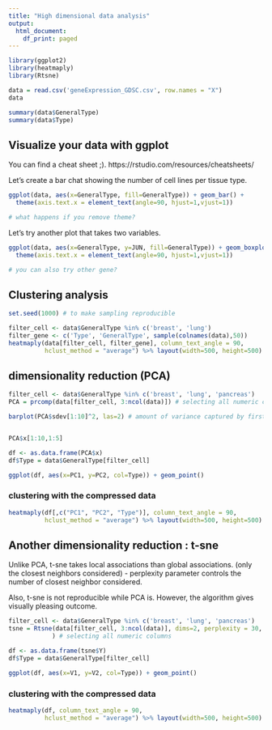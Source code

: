 ```yaml
---
title: "High dimensional data analysis"
output:
  html_document:
    df_print: paged
---
```


```r
library(ggplot2)
library(heatmaply)
library(Rtsne)
```

```r
data = read.csv('geneExpression_GDSC.csv', row.names = "X")
data

summary(data$GeneralType)
summary(data$Type)
```

## Visualize your data with ggplot

You can find a cheat sheet ;).
https://rstudio.com/resources/cheatsheets/

Let's create a bar chat showing the number of cell lines per tissue type.

```r

ggplot(data, aes(x=GeneralType, fill=GeneralType)) + geom_bar() +
  theme(axis.text.x = element_text(angle=90, hjust=1,vjust=1))

# what happens if you remove theme?

```

Let's try another plot that takes two variables.

```r

ggplot(data, aes(x=GeneralType, y=JUN, fill=GeneralType)) + geom_boxplot() + #geom_point() +
  theme(axis.text.x = element_text(angle=90, hjust=1,vjust=1))

# you can also try other gene?

```

## Clustering analysis

```r
set.seed(1000) # to make sampling reproducible

filter_cell <- data$GeneralType %in% c('breast', 'lung')
filter_gene <- c('Type', 'GeneralType', sample(colnames(data),50))
heatmaply(data[filter_cell, filter_gene], column_text_angle = 90,
          hclust_method = "average") %>% layout(width=500, height=500)
```


## dimensionality reduction (PCA)

```r

filter_cell <- data$GeneralType %in% c('breast', 'lung', 'pancreas')
PCA = prcomp(data[filter_cell, 3:ncol(data)]) # selecting all numeric columns

barplot(PCA$sdev[1:10]^2, las=2) # amount of variance captured by first 10 components


PCA$x[1:10,1:5]
```

```r
df <- as.data.frame(PCA$x)
df$Type = data$GeneralType[filter_cell]

ggplot(df, aes(x=PC1, y=PC2, col=Type)) + geom_point()
```

### clustering with the compressed data

```r
heatmaply(df[,c("PC1", "PC2", "Type")], column_text_angle = 90,
          hclust_method = "average") %>% layout(width=500, height=500)
```

## Another dimensionality reduction : t-sne

Unlike PCA, t-sne takes local associations than global associations.
(only the closest neighbors considered)
- perplexity parameter controls the number of closest neighbor considered.

Also, t-sne is not reproducible while PCA is.
However, the algorithm gives visually pleasing outcome.

```r
filter_cell <- data$GeneralType %in% c('breast', 'lung', 'pancreas')
tsne = Rtsne(data[filter_cell, 3:ncol(data)], dims=2, perplexity = 30, max_iter=5000
            ) # selecting all numeric columns

df <- as.data.frame(tsne$Y)
df$Type = data$GeneralType[filter_cell]

ggplot(df, aes(x=V1, y=V2, col=Type)) + geom_point()
```

### clustering with the compressed data

```r
heatmaply(df, column_text_angle = 90,
          hclust_method = "average") %>% layout(width=500, height=500)
```